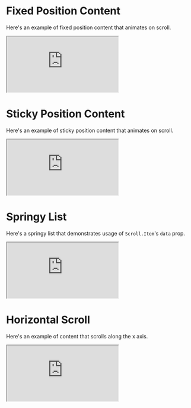 
# Fixed Position Content

Here's an example of fixed position content that animates on scroll.

<iframe
  src="https://codesandbox.io/embed/scrollex-fixed-position-demo-13wuir?fontsize=14&hidenavigation=1&theme=dark&view=preview&codemirror=1&hidedevtools=1"
  style={{
    width: "100%",
    height: 500,
    border: 0,
    borderRadius: 12,
    overflow: "hidden",
    margin: "2rem auto",
    backgroundColor: '#040404'

}}
title="scrollex-fixed-position-demo"
allow="accelerometer; ambient-light-sensor; camera; encrypted-media; geolocation; gyroscope; hid; microphone; midi; payment; usb; vr; xr-spatial-tracking"
sandbox="allow-forms allow-modals allow-popups allow-presentation allow-same-origin allow-scripts"

> </iframe>

<br />

# Sticky Position Content

Here's an example of sticky position content that animates on scroll.

<iframe
  src="https://codesandbox.io/embed/scrollex-sticky-position-demo-n4jwy2?fontsize=14&hidenavigation=1&theme=dark&view=preview&codemirror=1&hidedevtools=1"
  style={{
    width: "100%",
    height: 500,
    border: 0,
    borderRadius: 12,
    overflow: "hidden",
    margin: "2rem auto",
    backgroundColor: "#040404",
  }}
  title="scrollex-fixed-position-demo"
  allow="accelerometer; ambient-light-sensor; camera; encrypted-media; geolocation; gyroscope; hid; microphone; midi; payment; usb; vr; xr-spatial-tracking"
  sandbox="allow-forms allow-modals allow-popups allow-presentation allow-same-origin allow-scripts"
></iframe>

<br />

# Springy List

Here's a springy list that demonstrates usage of `Scroll.Item`'s `data` prop.

<iframe
  src="https://codesandbox.io/embed/scrollex-springy-list-f89po6?fontsize=14&hidenavigation=1&theme=dark&view=preview&codemirror=1&hidedevtools=1"
  style={{
    width: "100%",
    height: 500,
    border: 0,
    borderRadius: 12,
    overflow: "hidden",
    margin: "2rem auto",
    backgroundColor: "#040404",
  }}
  title="scrollex-fixed-position-demo"
  allow="accelerometer; ambient-light-sensor; camera; encrypted-media; geolocation; gyroscope; hid; microphone; midi; payment; usb; vr; xr-spatial-tracking"
  sandbox="allow-forms allow-modals allow-popups allow-presentation allow-same-origin allow-scripts"
></iframe>

<br />

# Horizontal Scroll

Here's an example of content that scrolls along the x axis.

<iframe
  src="https://codesandbox.io/embed/scrollex-horizontal-demo-tf7e07?fontsize=14&hidenavigation=1&theme=dark&view=preview&codemirror=1&hidedevtools=1"
  style={{
    width: "100%",
    height: 500,
    border: 0,
    borderRadius: 12,
    overflow: "hidden",
    margin: "2rem auto",
    backgroundColor: "#040404",
  }}
  title="scrollex-fixed-position-demo"
  allow="accelerometer; ambient-light-sensor; camera; encrypted-media; geolocation; gyroscope; hid; microphone; midi; payment; usb; vr; xr-spatial-tracking"
  sandbox="allow-forms allow-modals allow-popups allow-presentation allow-same-origin allow-scripts"
></iframe>

<br />
